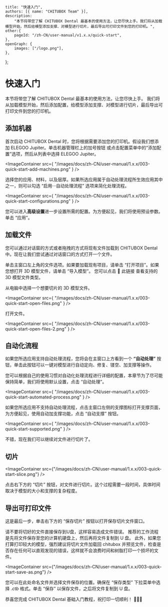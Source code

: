 
	title: "快速入门",
	authors: [{ name: "CHITUBOX Team" }],
	description:
		"本节将带您了解 CHITUBOX Dental 最基本的使用方法，让您尽快上手。我们将从加载模型开始，然后给模型添加支撑、对模型进行切片，最后导出可打印文件到您的打印机。",
	other:{
		pageId: "/zh-CN/user-manual/v1.x.x/quick-start",
	},
	openGraph: {
		images: ["/logo.png"],
	},
};

# 快速入门

本节将带您了解 CHITUBOX Dental 最基本的使用方法，让您尽快上手。 我们将从加载模型开始，然后添加配置，给模型添加支撑、对模型进行切片，最后导出可打印文件到您的打印机。

## 添加机器

首次启动 CHITUBOX Dental 时，您将根据需要添加您的打印机。假设我们想添加 ELEGOO Jupiter。单击机器管理栏上的加号按钮 <ChituboxAddMachine size={24} /> 或点击<Link href="/zh-CN/docs/user-manual/latest/ui-and-features/menu#配置菜单">配置菜单</Link>中的“添加配置”选项，然后从列表中选择 ELEGOO Jupiter。

<ImageContainer
	src={
		"/images/docs/zh-CN/user-manual/1.x.x/003-quick-start-add-machines.png"
	}
/>

选择您的应用、材料，以及层厚。如果所选应用属于<Link href="/zh-CN/user-manual/latest/ui-and-features/configure-print-parameters#自动处理流程">自动处理流程</Link>所生效应用其中之一，则可以勾选 “启用···自动处理流程” 选项来简化处理流程。

<ImageContainer
	src={
		"/images/docs/zh-CN/user-manual/1.x.x/003-quick-start-configurations.png"
	}
/>

您可以进入**高级设置**进一步设置所需的配置。为方便起见，我们将使用预设参数。单击 “应用”。

## 加载文件

您可以通过对话窗的方式或者拖拽的方式将现有文件加载到 CHITUBOX Dental 中。现在让我们尝试通过对话窗口的方式打开一个文件。

单击主窗口左上角的文件选项。如果要加载现有项目，请单击 “打开项目”。如果您想打开 3D 模型文件，请单击 “导入模型”。 您可以点击 <Link href="/zh-CN/user-manual/latest/introduction#支持的文件">🔗 此链接</Link> 查看支持的 3D 模型文件类型。

从电脑中选择一个想要切片的 3D 模型文件。

<ImageContainer
	src={
		"/images/docs/zh-CN/user-manual/1.x.x/003-quick-start-open-files.png"
	}
/>

打开文件。

<ImageContainer
	src={
		"/images/docs/zh-CN/user-manual/1.x.x/003-quick-start-open-files-2.png"
	}
/>

## 自动化流程

如果您所选应用支持自动处理流程，您将会在主窗口上方看到一个 **“自动处理”** 按钮，单击此按钮可以一键对模型进行自动定向、修复、镂空、加支撑等操作。

您可以根据自己的使用习惯对自动化处理流程进行详细的配置，本章节为了尽可能保持简单，我们将使用默认设置，点击 “自动处理”。

<ImageContainer
	src={
		"/images/docs/zh-CN/user-manual/1.x.x/003-quick-start-automated-process.png"
	}
/>

如果您所选应用不支持自动处理流程，点击主窗口左侧的<ChituboxSupport/>支撑图标打开支撑页面，为方便起见，使用自动加支撑功能，点击 “自动支撑” 按钮。

<ImageContainer
	src={
		"/images/docs/zh-CN/user-manual/1.x.x/003-quick-start-supported.png"
	}
/>

不错，现在我们可以继续对文件进行切片了。

## 切片

<ImageContainer
	src={"/images/docs/zh-CN/user-manual/1.x.x/003-quick-start-slice.png"}
/>

点击右下方的 “切片” 按钮，对文件进行切片。这个过程需要一段时间，具体时间取决于模型的大小和支撑的复杂程度。

## 导出可打印文件

这是最后一步，单击右下方的 “保存切片” 按钮以打开保存切片文件窗口。

<Admonition type="warning" title="警告">
	请不要将切好的文件直接保存到U盘，这样容易造成文件错误。
	推荐的工作流程是先将文件保存至您的计算机硬盘上，然后再将文件复制到 U 盘。
	此外，如果您打算打印较大的模型，强烈建议将切片文件加载回 chitubox
	并预览文件，检查是否存在任何可以直观发现的错误，这样就不会浪费时间和树脂打印一个损坏的文件。
</Admonition>

<ImageContainer
	src={"/images/docs/zh-CN/user-manual/1.x.x/003-quick-start-save-as.png"}
/>

您可以在此处命名文件并选择文件保存的位置。确保在 “保存类型” 下拉菜单中选择 _.ctb_ 格式。单击 “保存” 以保存文件，之后将文件复制到 U 盘。

恭喜您完成 CHITUBOX Dental 基础入门教程，祝打印一切顺利！ 🎉🎉🎉

